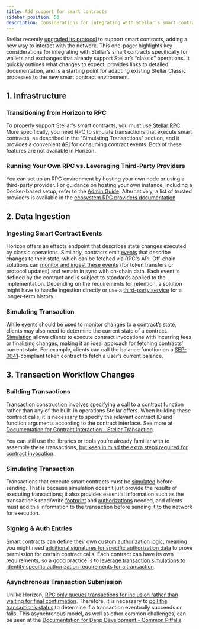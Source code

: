 ```yaml
---
title: Add support for smart contracts
sidebar_position: 50
description: Considerations for integrating with Stellar’s smart contracts specifically for wallets and exchanges
---
```


Stellar recently [upgraded its protocol](https://stellar.org/blog/developers/protocol-20-preparing-smart-contracts-to-stellar) to support smart contracts, adding a new way to interact with the network. This one-pager highlights key considerations for integrating with Stellar’s smart contracts specifically for wallets and exchanges that already support Stellar’s “classic” operations. It quickly outlines what changes to expect, provides links to detailed documentation, and is a starting point for adapting existing Stellar Classic processes to the new smart contract environment.

## 1. Infrastructure

### Transitioning from Horizon to RPC

To properly support Stellar's smart contracts, you must use [Stellar RPC](../../../data/apis/rpc). More specifically, you need RPC to simulate transactions that execute smart contracts, as described in the "Simulating Transactions" section, and it provides a convenient [API](../../../data/apis/rpc/api-reference) for consuming contract events. Both of these features are not available in Horizon.

### Running Your Own RPC vs. Leveraging Third-Party Providers

You can set up an RPC environment by hosting your own node or using a third-party provider. For guidance on hosting your own instance, including a Docker-based setup, refer to the [Admin Guide](../../../data/apis/rpc/admin-guide). Alternatively, a list of trusted providers is available in the [ecosystem RPC providers documentation](../../../data/apis/rpc/providers).

## 2. Data Ingestion

### Ingesting Smart Contract Events

Horizon offers an effects endpoint that describes state changes executed by classic operations. Similarly, contracts emit [events](../../../learn/fundamentals/stellar-data-structures/events.mdx) that describe changes to their state, which can be fetched via RPC's API. Off-chain solutions can [monitor and ingest these events](../../../build/guides/events/ingest.mdx) (for token transfers or protocol updates) and remain in sync with on-chain data. Each event is defined by the contract and is subject to standards applied to the implementation. Depending on the requirements for retention, a solution might have to handle ingestion directly or use a [third-party service](../../../data/indexers/indexer-providers/indexer-providers.mdx) for a longer-term history.

### Simulating Transaction

While events should be used to monitor changes to a contract’s state, clients may also need to determine the current state of a contract. [Simulation](../../../build/guides/transactions/simulateTransaction-Deep-Dive.mdx) allows clients to execute contract invocations with incurring fees or finalizing changes, making it an ideal approach for fetching contracts’ current state. For example, clients can call the balance function on a [SEP-0041](https://github.com/stellar/stellar-protocol/blob/master/ecosystem/sep-0041.md)-compliant token contract to fetch a user’s current balance.

## 3. Transaction Workflow Changes

### Building Transactions

Transaction construction involves specifying a call to a contract function rather than any of the built-in operations Stellar offers. When building these contract calls, it is necessary to specify the relevant contract ID and function arguments according to the contract interface. See more at [Documentation for Contract Interaction - Stellar Transaction](../../../learn/fundamentals/contract-development/contract-interactions/stellar-transaction.mdx).

You can still use the libraries or tools you’re already familiar with to assemble these transactions, [but keep in mind the extra steps required for contract invocation](../../../build/guides/transactions/invoke-contract-tx-sdk.mdx).

### Simulating Transaction

Transactions that execute smart contracts must be [simulated](../../../build/guides/transactions/simulateTransaction-Deep-Dive.mdx) before sending. That is because simulation doesn’t just provide the results of executing transactions; it also provides essential information such as the transaction’s read/write [footprint](../../../learn/fundamentals/contract-development/contract-interactions/transaction-simulation.mdx#footprint) and [authorizations](../../../learn/fundamentals/contract-development/contract-interactions/transaction-simulation.mdx#authorization) needed, and clients must add this information to the transaction before sending it to the network for execution.

### Signing & Auth Entries

Smart contracts can define their own [custom authorization logic](../../../learn/fundamentals/contract-development/authorization.mdx), meaning you might need [additional signatures for specific authorization data](../../../learn/fundamentals/contract-development/contract-interactions/stellar-transaction.mdx#authorization-data) to prove permission for certain contract calls. Each contract can have its own requirements, so a good practice is to [leverage transaction simulations to identify specific authorization requirements for a transaction](../../../learn/fundamentals/contract-development/contract-interactions/transaction-simulation.mdx#authorization).

### Asynchronous Transaction Submission

Unlike Horizon, [RPC only queues transactions for inclusion rather than waiting for final confirmation](../../../data/apis/rpc/api-reference/methods/sendTransaction). Therefore, it is necessary to [poll the transaction’s status](../../../data/apis/rpc/api-reference/methods/getTransaction) to determine if a transaction eventually succeeds or fails. This asynchronous model, as well as other common challenges, can be seen at the [Documentation for Dapp Development - Common Pitfalls](../../../build/guides/dapps/frontend-guide.mdx#7-common-pitfalls).
